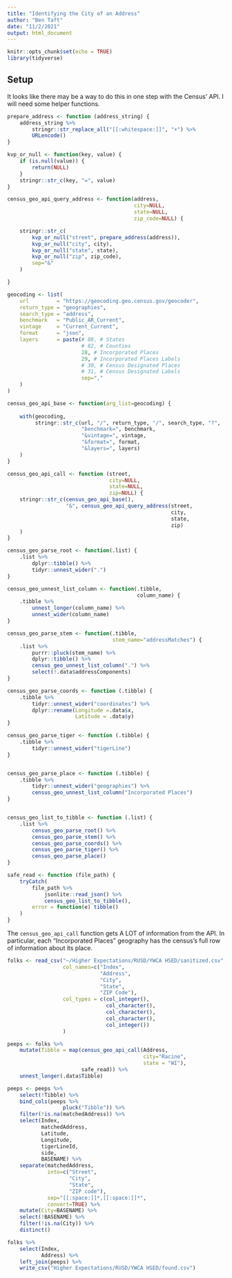 ```yaml
---
title: "Identifying the City of an Address"
author: "Ben Taft"
date: "11/2/2021"
output: html_document
---
```


```r
knitr::opts_chunk$set(echo = TRUE)
library(tidyverse)
```

## Setup

It looks like there may be a way to do this in one step with the Census' API.
I will need some helper functions.

```r
prepare_address <- function (address_string) {
    address_string %>%
        stringr::str_replace_all("[[:whitespace:]]", "+") %>%
        URLencode()
}

kvp_or_null <- function(key, value) {
    if (is.null(value)) {
        return(NULL)
    }
    stringr::str_c(key, "=", value)
}

census_geo_api_query_address <- function(address,
                                         city=NULL,
                                         state=NULL,
                                         zip_code=NULL) {

    stringr::str_c(
        kvp_or_null("street", prepare_address(address)),
        kvp_or_null("city", city),
        kvp_or_null("state", state),
        kvp_or_null("zip", zip_code),
        sep="&"
    )

}

```

```r
geocoding <- list(
    url         = "https://geocoding.geo.census.gov/geocoder",
    return_type = "geographies",
    search_type = "address",
    benchmark   = "Public_AR_Current",
    vintage     = "Current_Current",
    format      = "json",
    layers      = paste(# 80, # States
                        # 82, # Counties
                        28, # Incorporated Places
                        29, # Incorporated Places Labels
                        # 30, # Census Designated Places
                        # 31, # Census Designated Labels
                        sep=","
    )
)

census_geo_api_base <- function(arg_list=geocoding) {
    
    with(geocoding,
         stringr::str_c(url, "/", return_type, "/", search_type, "?",
                        "benchmark=", benchmark,
                        "&vintage=", vintage,
                        "&format=", format,
                        "&layers=", layers)
    )
}

census_geo_api_call <- function (street,
                                 city=NULL,
                                 state=NULL,
                                 zip=NULL) {
    stringr::str_c(census_geo_api_base(),
                   "&", census_geo_api_query_address(street,
                                                     city,
                                                     state,
                                                     zip)
    )
}

census_geo_parse_root <- function(.list) {
    .list %>%
        dplyr::tibble() %>%
        tidyr::unnest_wider(".")
}

census_geo_unnest_list_column <- function(.tibble,
                                          column_name) {
    .tibble %>%
        unnest_longer(column_name) %>%
        unnest_wider(column_name)
}

census_geo_parse_stem <- function(.tibble,
                                  stem_name="addressMatches") {
    .list %>%
        purrr::pluck(stem_name) %>%
        dplyr::tibble() %>%
        census_geo_unnest_list_column(".") %>%
        select(!.data$addressComponents)
}

census_geo_parse_coords <- function (.tibble) {
    .tibble %>%
        tidyr::unnest_wider("coordinates") %>%
        dplyr::rename(Longitude =.data$x,
                      Latitude = .data$y)
}

census_geo_parse_tiger <- function (.tibble) {
    .tibble %>% 
        tidyr::unnest_wider("tigerLine")
}


census_geo_parse_place <- function (.tibble) {
    .tibble %>% 
        tidyr::unnest_wider("geographies") %>%
        census_geo_unnest_list_column("Incorporated Places")
}


census_geo_list_to_tibble <- function (.list) {
    .list %>%
        census_geo_parse_root() %>%
        census_geo_parse_stem() %>%
        census_geo_parse_coords() %>%
        census_geo_parse_tiger() %>%
        census_geo_parse_place()
}

safe_read <- function (file_path) {
    tryCatch(
        file_path %>%
            jsonlite::read_json() %>%
            census_geo_list_to_tibble(),
        error = function(e) tibble()
    )
}

```

The `census_geo_api_call` function gets A LOT of information from the API.
In particular, each "Incorporated Places" geography has the census's full row of
information about its place.

```r

folks <- read_csv("~/Higher Expectations/RUSD/YWCA HSED/sanitized.csv",
                  col_names=c("Index",
                              "Address",
                              "City",
                              "State",
                              "ZIP Code"),
                  col_types = c(col_integer(),
                                col_character(),
                                col_character(),
                                col_character(),
                                col_integer())
                  )

peeps <- folks %>%
    mutate(Tibble = map(census_geo_api_call(Address,
                                            city="Racine",
                                            state = "WI"),
                        safe_read)) %>%
    unnest_longer(.data$Tibble)

peeps <- peeps %>%
    select(!Tibble) %>%
    bind_cols(peeps %>%
                  pluck("Tibble")) %>%
    filter(!is.na(matchedAddress)) %>%
    select(Index,
           matchedAddress,
           Latitude,
           Longitude,
           tigerLineId,
           side,
           BASENAME) %>%
    separate(matchedAddress,
             into=c("Street",
                    "City",
                    "State",
                    "ZIP code"),
             sep="[[:space:]]*,[[:space:]]*",
             convert=TRUE) %>%
    mutate(City=BASENAME) %>%
    select(!BASENAME) %>%
    filter(!is.na(City)) %>%
    distinct()

folks %>%
    select(Index,
           Address) %>%
    left_join(peeps) %>%
    write_csv("Higher Expectations/RUSD/YWCA HSED/found.csv")

```